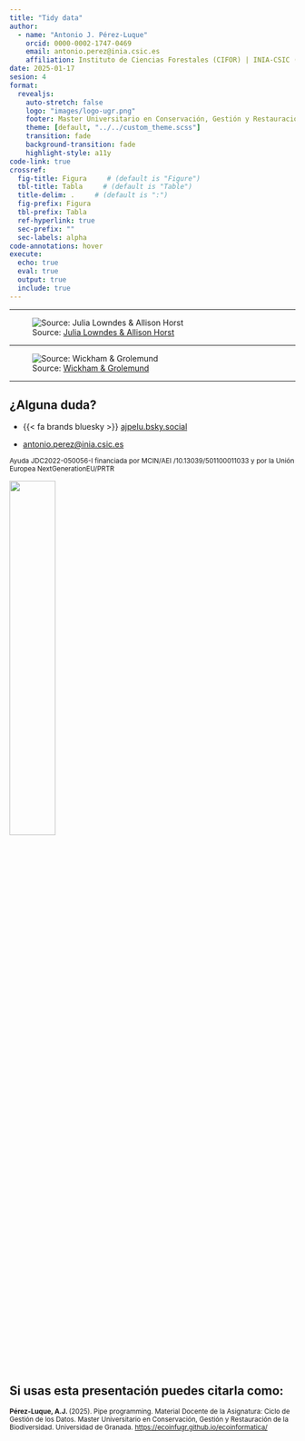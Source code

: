 ```yaml
---
title: "Tidy data" 
author: 
  - name: "Antonio J. Pérez-Luque"
    orcid: 0000-0002-1747-0469
    email: antonio.perez@inia.csic.es
    affiliation: Instituto de Ciencias Forestales (CIFOR) | INIA-CSIC (Madrid)
date: 2025-01-17
sesion: 4
format: 
  revealjs:
    auto-stretch: false 
    logo: "images/logo-ugr.png"
    footer: Master Universitario en Conservación, Gestión y Restauración de la Biodiversidad
    theme: [default, "../../custom_theme.scss"] 
    transition: fade
    background-transition: fade
    highlight-style: a11y
code-link: true
crossref:
  fig-title: Figura     # (default is "Figure")
  tbl-title: Tabla     # (default is "Table")
  title-delim: .     # (default is ":")
  fig-prefix: Figura
  tbl-prefix: Tabla
  ref-hyperlink: true
  sec-prefix: ""
  sec-labels: alpha
code-annotations: hover
execute:
  echo: true     
  eval: true     
  output: true   
  include: true
---
```


---

![Source: [Julia Lowndes & Allison Horst](https://openscapes.org/blog/2020-10-12-tidy-data/)](images/tidy_intro.jpg){fig-align="center"}

---

![Source: [Wickham & Grolemund](https://r4ds.had.co.nz/tidy-data.html)](images/tidy_data.png){fig-align="center"}


--- 



## ¿Alguna duda?

- {{< fa brands bluesky >}} [ajpelu.bsky.social](https://bsky.app/profile/ajpelu.bsky.social)


- [antonio.perez@inia.csic.es](mailto: antonio.perez@inia.csic.es)


<small>Ayuda JDC2022-050056-I financiada por MCIN/AEI /10.13039/501100011033 y por la Unión Europea NextGenerationEU/PRTR</small>

![](images/logo-jdc.png){fig-align="center" width=40%}


::: {.callout-tip}
## Si usas esta presentación puedes citarla como:
<small>**Pérez-Luque, A.J. **(2025). Pipe programming. Material Docente de la Asignatura: Ciclo de Gestión de los Datos. Master Universitario en Conservación, Gestión y Restauración de la Biodiversidad. Universidad de Granada. [https://ecoinfugr.github.io/ecoinformatica/](https://ecoinfugr.github.io/ecoinformatica/) </small>
:::
